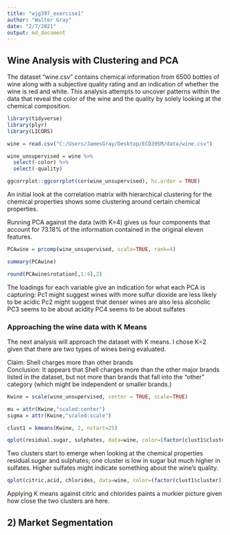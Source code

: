 ```yaml
---
title: "wjg397_exercise1"
author: "Walter Gray"
date: "2/7/2021"
output: md_document
---
```


## Wine Analysis with Clustering and PCA

The dataset "wine.csv" contains chemical information from 6500 bottles of wine along with a subjective quality rating and an indication of whether the wine is red and white. This analysis attempts to uncover patterns within the data that reveal the color of the wine and the quality by solely looking at the chemical composition. 

```r
library(tidyverse)
library(plyr)
library(LICORS)

wine = read.csv("C:/Users/JamesGray/Desktop/ECO395M/data/wine.csv")

wine_unsupervised = wine %>%
  select(-color) %>%
  select(-quality)

ggcorrplot::ggcorrplot(cor(wine_unsupervised), hc.order = TRUE)
```  
An initial look at the correlation matrix with hierarchical clustering for the chemical properties shows some clustering around certain chemical properties.

Running PCA against the data (with K=4) gives us four components that account for 73.18% of the information contained in the original eleven features. 

```r
PCAwine = prcomp(wine_unsupervised, scale=TRUE, rank=4)

summary(PCAwine)
```  

```r
round(PCAwine$rotation[,1:4],2) 
```
The loadings for each variable give an indication for what each PCA is capturing: 
Pc1 might suggest wines with more sulfur dioxide are less likely to be acidic 
Pc2 might suggest that denser wines are also less alcoholic 
PC3 seems to be about acidity 
PC4 seems to be about sulfates

### Approaching the wine data with K Means
The next analysis will approach the dataset with K means. I chose K=2 given that there are two types of wines being evaluated. 

Claim: Shell charges more than other brands  
Conclusion: It appears that Shell charges more than the other major brands listed in the dataset, but not more than brands that fall into the "other" category (which might be independent or smaller brands.)

```r
Kwine = scale(wine_unsupervised, center = TRUE, scale=TRUE)

mu = attr(Kwine,"scaled:center")
sigma = attr(Kwine,"scaled:scale")

clust1 = kmeans(Kwine, 2, nstart=25)

qplot(residual.sugar, sulphates, data=wine, color=(factor(clust1$cluster)))
```

Two clusters start to emerge when looking at the chemical properties residual.sugar and sulphates; one cluster is low in sugar but much higher in sulfates. Higher sulfates might indicate something about the wine's quality.

```r
qplot(citric.acid, chlorides, data=wine, color=(factor(clust1$cluster)))
```

Applying K means against citric and chlorides paints a murkier picture given how close the two clusters are here. 

## 2) Market Segmentation



